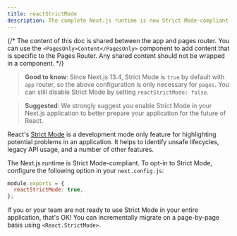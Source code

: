 ```yaml
---
title: reactStrictMode
description: The complete Next.js runtime is now Strict Mode-compliant, learn how to opt-in
---
```


{/* The content of this doc is shared between the app and pages router. You can use the `<PagesOnly>Content</PagesOnly>` component to add content that is specific to the Pages Router. Any shared content should not be wrapped in a component. */}

> **Good to know**: Since Next.js 13.4, Strict Mode is `true` by default with `app` router, so the above configuration is only necessary for `pages`. You can still disable Strict Mode by setting `reactStrictMode: false`.

> **Suggested**: We strongly suggest you enable Strict Mode in your Next.js application to better prepare your application for the future of React.

React's [Strict Mode](https://react.dev/reference/react/StrictMode) is a development mode only feature for highlighting potential problems in an application. It helps to identify unsafe lifecycles, legacy API usage, and a number of other features.

The Next.js runtime is Strict Mode-compliant. To opt-in to Strict Mode, configure the following option in your `next.config.js`:

```js filename="next.config.js"
module.exports = {
  reactStrictMode: true,
};
```

If you or your team are not ready to use Strict Mode in your entire application, that's OK! You can incrementally migrate on a page-by-page basis using `<React.StrictMode>`.
